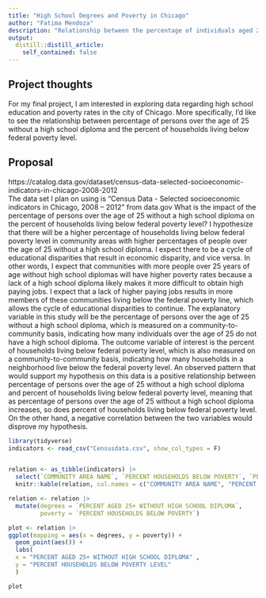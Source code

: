 ```yaml
---
title: "High School Degrees and Poverty in Chicago"
author: "Fatima Mendoza"
description: "Relationship between the percentage of individuals aged 25 and over without a high school diploma and the percentage of households living below the poverty level in Chicago neighborhoods"
output:
  distill::distill_article:
    self_contained: false
---
```




## Project thoughts

For my final project, I am interested in exploring data regarding high school education and poverty rates in the city of Chicago. More specifically, I'd like to see the relationship between percentage of persons over the age of 25 without a high school diploma and the percent of households living below federal poverty level.



## Proposal 

https://catalog.data.gov/dataset/census-data-selected-socioeconomic-indicators-in-chicago-2008-2012  
The data set I plan on using is "Census Data - Selected socioeconomic indicators in Chicago, 2008 – 2012" from data.gov
	What is the impact of the percentage of persons over the age of 25 without a high school diploma on the percent of households living below federal poverty level? I hypothesize that there will be a higher percentage of households living below federal poverty level in community areas with higher percentages of people over the age of 25 without a high school diploma. I expect there to be a cycle of educational disparities that result in economic disparity, and vice versa. In other words, I expect that communities with more people over 25 years of age without high school diplomas will have higher poverty rates because a lack of a high school diploma likely makes it more difficult to obtain high paying jobs. I expect that a lack of higher paying jobs results in more members of these communities living below the federal poverty line, which allows the cycle of educational disparities to continue. The explanatory variable in this study will be the percentage of persons over the age of 25 without a high school diploma, which is measured on a community-to-community basis, indicating how many individuals over the age of 25 do not have a high school diploma. The outcome variable of interest is the percent of households living below federal poverty level, which is also measured on a community-to-community basis, indicating how many households in a neighborhood live below the federal poverty level. An observed pattern that would support my hypothesis on this data is a positive relationship between percentage of persons over the age of 25 without a high school diploma and percent of households living below federal poverty level, meaning that as percentage of persons over the age of 25 without a high school diploma increases, so does percent of households living below federal poverty level. On the other hand, a negative correlation between the two variables would disprove my hypothesis.
	

```r
library(tidyverse)
indicators <- read_csv("Censusdata.csv", show_col_types = F)


relation <- as_tibble(indicators) |>
  select(`COMMUNITY AREA NAME`, `PERCENT HOUSEHOLDS BELOW POVERTY`, `PERCENT AGED 25+ WITHOUT HIGH SCHOOL DIPLOMA`)
  knitr::kable(relation, col.names = c("COMMUNITY AREA NAME", "PERCENT HOUSEHOLDS BELOW POVERTY LEVEL", "PERCENT AGED 25+ WITHOUT HIGH SCHOOL DIPLOMA"), digits = 3)

relation <- relation |>
  mutate(degrees = `PERCENT AGED 25+ WITHOUT HIGH SCHOOL DIPLOMA`, 
         poverty = `PERCENT HOUSEHOLDS BELOW POVERTY`)

plot <- relation |>
ggplot(mapping = aes(x = degrees, y = poverty)) +
  geom_point(aes()) +
  labs(
  x = "PERCENT AGED 25+ WITHOUT HIGH SCHOOL DIPLOMA" ,
  y = "PERCENT HOUSEHOLDS BELOW POVERTY LEVEL"
  ) 

plot
```

	
